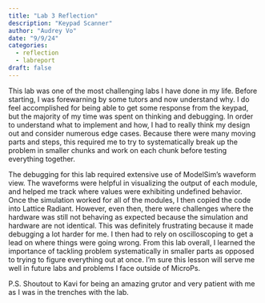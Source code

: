 ```yaml
---
title: "Lab 3 Reflection"
description: "Keypad Scanner"
author: "Audrey Vo"
date: "9/9/24"
categories:
  - reflection
  - labreport
draft: false
---
```


This lab was one of the most challenging labs I have done in my life. Before starting, I was forewarning by some tutors and now understand why. I do feel accomplished for being able to get some response from the keypad, but the majority of my time was spent on thinking and debugging. In order to understand what to implement and how, I had to really think my design out and consider numerous edge cases. Because there were many moving parts and steps, this required me to try to systematically break up the problem in smaller chunks and work on each chunk before testing everything together.

The debugging for this lab required extensive use of ModelSim's waveform view. The waveforms were helpful in visualizing the output of each module, and helped me track where values were exhibiting undefined behavior. Once the simulation worked for all of the modules, I then copied the code into Lattice Radiant. However, even then, there were challenges where the hardware was still not behaving as expected because the simulation and hardware are not identical. This was definitely frustrating because it made debugging a lot harder for me. I then had to rely on oscilloscoping to get a lead on where things were going wrong. From this lab overall, I learned the importance of tackling problem systematically in smaller parts as opposed to trying to figure everything out at once. I'm sure this lesson will serve me well in future labs and problems I face outside of MicroPs. 

P.S. Shoutout to Kavi for being an amazing grutor and very patient with me as I was in the trenches with the lab.